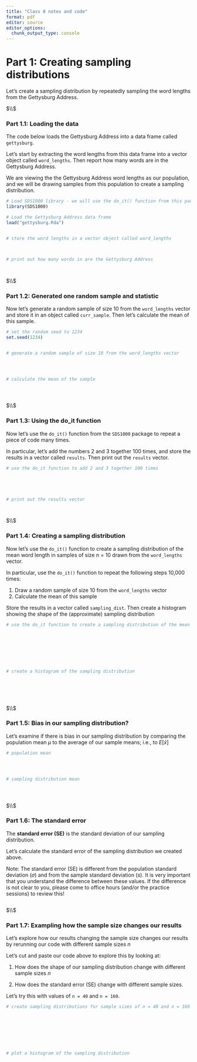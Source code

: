 ```yaml
---
title: "Class 8 notes and code"
format: pdf
editor: source
editor_options: 
  chunk_output_type: console
---
```





# Part 1: Creating sampling distributions


Let's create a sampling distribution by repeatedly sampling the word lengths
from the Gettysburg Address.





$\\$





### Part 1.1: Loading the data


The code below loads the Gettysburg Address into a data frame called `gettysburg`.

Let's start by extracting the word lengths from this data frame into a vector
object called `word_lengths`. Then report how many words are in the Gettysburg Address.

We are viewing the the Gettysburg Address word lengths as our population, and
we will be drawing samples from this population to create a sampling distribution.



```r

# Load SDS1000 library - we will use the do_it() function from this package later 
library(SDS1000)

# Load the Gettysburg Address data frame
load("gettysburg.Rda")


# store the word lengths in a vector object called word_lengths



# print out how many words in are the Gettysburg Address




```





$\\$





### Part 1.2: Generated one random sample and statistic

Now let's generate a random sample of size 10 from the `word_lengths` vector and
store it in an object called `curr_sample`. Then let's calculate the mean of this 
sample.


```r

# set the random seed to 1234
set.seed(1234)


# generate a random sample of size 10 from the word_lengths vector




# calculate the mean of the sample





```




$\\$





### Part 1.3: Using the do_it function


Now let's use the `do_it()` function from the `SDS1000` package to repeat a
piece of code many times.

In particular, let's add the numbers 2 and 3 together 100 times, and store the results
in a vector called `results`. Then print out the `results` vector.



```r

# use the do_it function to add 2 and 3 together 100 times





# print out the results vector




```




$\\$





### Part 1.4: Creating a sampling distribution

Now let's use the `do_it()` function to create a sampling distribution of the
mean word length in samples of size n = 10 drawn from the `word_lengths` vector.

In particular, use the `do_it()` function to repeat the following steps 10,000 times:

1. Draw a random sample of size 10 from the `word_lengths` vector
2. Calculate the mean of this sample

Store the results in a vector called `sampling_dist`. Then create a histogram showing
the shape of the (approximate) sampling distribution


```r

# use the do_it function to create a sampling distribution of the mean word length








# create a histogram of the sampling distribution







```




$\\$





### Part 1.5: Bias in our sampling distribution? 

Let's examine if there is bias in our sampling distribution by comparing the 
population mean $\mu$ to the average of our sample means; i.e., to $E[\bar{x}]$



```r

# population mean




# sampling distribution mean





```




$\\$





### Part 1.6: The standard error

The **standard error (SE)** is the standard deviation of our sampling distribution. 

Let's calculate the standard error of the sampling distribution we created above. 


Note: The standard error (SE) is different from the population standard deviation 
($\sigma$) and from the sample standard deviation ($s$). It is very important
that you understand the difference between these values. If the difference is
not clear to you, please come to office hours (and/or the practice sessions)
to review this!




```r



```





$\\$






### Part 1.7: Exampling how the sample size changes our results

Let's explore how our results changing the sample size changes our results by
rerunning our code with different sample sizes $n$

Let's cut and paste our code above to explore this by looking at:

1. How does the shape of our sampling distribution change with different sample sizes $n$

2. How does the standard error (SE) change with different sample sizes. 

Let's try this with values of `n = 40` and `n = 160`. 


```r


# create sampling distributions for sample sizes of n = 40 and n = 160








# plot a histogram of the sampling distribution





```












